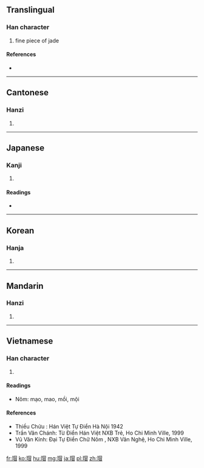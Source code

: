 ==Translingual==

===Han character===
{{Han char|rn=96|rad=玉|as=09|sn=13|four=16160|canj=MGABU}}

# fine piece of jade

====References====
* {{Han ref|kx=0736.150|dkj=21096|dj=1147.180|hdz=21126.050|uh=7441|ud=29761|bh=B7E8|bd=47080}}

----

==Cantonese==

===Hanzi===
{{yue-hanzi|jyut=|y=mou6}}

# {{defn|lang=yue|sort=玉09}}

----

==Japanese==

===Kanji===
{{ja-kanji|grade=|rs=玉09}}

# {{defn|lang=ja|sort=玉09}}

====Readings====
* {{ja-readings|kanon=[[ぼう]] (bō), [[ばい]] (bai)|goon=[[もう]] (mō), [[まい]] (mai)}}

----

==Korean==

===Hanja===
{{ko-hanja|hangeul=[[모]], [[매]]|rv=mo, mae|mr=mo, mae|y=mo, may}}

# {{defn|lang=ko|sort=玉09}}

----

==Mandarin==

===Hanzi===
{{cmn-hanzi|pin=[[mào]] ([[mao4]])|wg=mao<sup>4</sup>}}

# {{defn|lang=cmn|sort=玉09}}

----

==Vietnamese==

===Han character===
{{vi-hantu|mạo, mội|rs=玉09}}

# {{defn|lang=vi|sort=玉09}}
====Readings====
* Nôm: mạo, mao, mồi, mội

====References====
*Thiều Chửu : Hán Việt Tự Điển  Hà Nội 1942
*Trần Văn Chánh: Từ Điển Hán Việt NXB Trẻ, Ho Chi Minh Ville, 1999
*Vũ Văn Kính: Đại Tự Điển Chữ Nôm , NXB Văn Nghệ, Ho Chi Minh Ville, 1999

[[fr:瑁]]
[[ko:瑁]]
[[hu:瑁]]
[[mg:瑁]]
[[ja:瑁]]
[[pl:瑁]]
[[zh:瑁]]